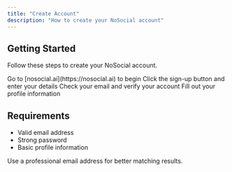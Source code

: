 ```yaml
---
title: "Create Account"
description: "How to create your NoSocial account"
---
```


## Getting Started

Follow these steps to create your NoSocial account.

<Steps>
  <Step title="Visit NoSocial">
    Go to [nosocial.ai](https://nosocial.ai) to begin
  </Step>
  <Step title="Sign Up">
    Click the sign-up button and enter your details
  </Step>
  <Step title="Verify Email">
    Check your email and verify your account
  </Step>
  <Step title="Complete Profile">
    Fill out your profile information
  </Step>
</Steps>

## Requirements

- Valid email address
- Strong password
- Basic profile information

<Tip>
  Use a professional email address for better matching results.
</Tip>
